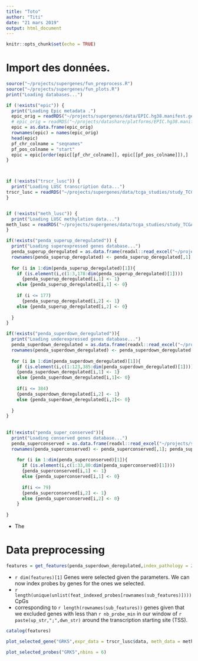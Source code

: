 ```yaml
---
title: "Toto"
author: "Titi"
date: "21 mars 2019"
output: html_document
---
```


```r
knitr::opts_chunk$set(echo = TRUE)
```


# Import des données.


```r
source("~/projects/supergenes/fun_preprocess.R")
source("~/projects/supergenes/fun_plots.R")
print("Loading databases...")

if (!exists("epic")) {
  print("Loading Epic metadata .")
  epic_orig = readRDS("~/projects/supergenes/data/EPIC.hg38.manifest.gencode.v22.rds")
  # epic_orig = readRDS("~/projects/datashare/platforms/EPIC.hg38.manifest.rds")
  epic = as.data.frame(epic_orig)
  rownames(epic) = names(epic_orig)
  head(epic)
  pf_chr_colname = "seqnames"
  pf_pos_colname = "start"
  epic = epic[order(epic[[pf_chr_colname]], epic[[pf_pos_colname]]),]
}



if (!exists("trscr_lusc")) {
  print("Loading LUSC transcription data...")
trscr_lusc = readRDS("~/projects/supergenes/data/tcga_studies/study_TCGA-LUSC_trscr.rds")
}


if (!exists("meth_lusc")) {
  print("Loading LUSC methylation data...")
meth_lusc = readRDS("~/projects/supergenes/data/tcga_studies/study_TCGA-LUSC_meth.rds")
}

if(!exists("penda_superup_deregulated")) {
  print("Loading superexpressed genes database...")
  penda_superup_deregulated = as.data.frame(readxl::read_excel("~/projects/supergenes/data/tables_penda.xlsx"))
  rownames(penda_superup_deregulated) <- penda_superup_deregulated[,1]; penda_superup_deregulated <- penda_superup_deregulated[,-1]
  
  for (i in 1:dim(penda_superup_deregulated)[1]){
    if (is.element(i,c(1:3,178:dim(penda_superup_deregulated)[1])))
      {penda_superup_deregulated[i,1] <- 1}
    else {penda_superup_deregulated[i,1] <- 0}
    
    if (i <= 177)
      {penda_superup_deregulated[i,2] <- 1}
    else {penda_superup_deregulated[i,2] <- 0}
    
  }
}

if(!exists("penda_superdown_deregulated")){
  print("Loading underexpressed genes database...")
  penda_superdown_deregulated = as.data.frame(readxl::read_excel("~/projects/supergenes/data/tables_penda.xlsx",sheet = 2))
  rownames(penda_superdown_deregulated) <- penda_superdown_deregulated[,1]; penda_superdown_deregulated <- penda_superdown_deregulated[,-1]
  
  for (i in 1:dim(penda_superdown_deregulated)[1]){
    if (is.element(i,c(1:123,385:dim(penda_superdown_deregulated)[1]))) 
    {penda_superdown_deregulated[i,1] <- 1}
    else {penda_superdown_deregulated[i,1]<- 0}
    
    if(i <= 384)
    {penda_superdown_deregulated[i,2] <- 1}
    else {penda_superdown_deregulated[i,2]<- 0}
    
  } 
}
  
  
if(!exists("penda_super_conserved")){
  print("Loading conserved genes database...")
  penda_superconserved = as.data.frame(readxl::read_excel("~/projects/supergenes/data/tables_penda.xlsx",sheet = 3))
  rownames(penda_superconserved) <- penda_superconserved[,1]; penda_superconserved <- penda_superconserved[,-1]
    
    for (i in 1:dim(penda_superconserved)[1]){
      if (is.element(i,c(1:33,80:dim(penda_superconserved)[1])))
      {penda_superconserved[i,1] <- 1}
      else {penda_superconserved[i,1] <- 0}
      
      if(i <= 79)
      {penda_superconserved[i,2] <- 1}
      else {penda_superconserved[i,2] <- 0}
    }
  
}

```

- The 







# Data preprocessing



```r
features = get_features(penda_superdown_deregulated,index_pathology = 2,trscr_lusc, up_str = 2500, dwn_str = 2500, nb_probe_min = 1)
```


- `r dim(features)[1]` Genes were selected given the parameters. We can now index probes by genes for the ones we selected.
- `r length(unique(unlist(feat_indexed_probes[rownames(sub_features)])))` CpGs 
- corresponding to `r length(rownames(sub_features))` genes given that we excluded genes with less than `r nb_probe_min` in our window of `r paste(up_str,";",dwn_str)` around the transcription starting site (TSS).


```r
catalog(features)
```


```r
plot_selected_gene("GRK5",expr_data = trscr_lusc$data, meth_data = meth_lusc$data, probes_index = features$probes)
```



```r
plot_selected_probes("GRK5",nbins = 6)
```

